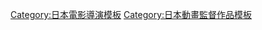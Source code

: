{{Navbox
|name = 山本裕介執導作品
|title = [[山本裕介]]執導作品
|listclass = hlist hlist-hyphen
|group1 = 電視動畫
|list1 = {{Navbox|child
|group1 = 2000年代
|list1 = 
* [[頑皮小白貂]]（2001年－2002年）
* [[Keroro軍曹 (動畫)|Keroro軍曹]]<sup>1</sup>（2004年－2006年）
* [[歡迎加入NHK！|歡迎加入N·H·K！]]（2006年）
* [[暗夜魔法使|暗夜魔法使 The ANIMATION]]（2007年）
|group2 = 2010年代
|list2 = 
* [[B型H系]]（2010年）
* [[創聖機械天使EVOL]]（2013年）
* [[前進吧！登山少女]]系列（2013年、2014年、2018年）
* [[Walkure Romanze 少女騎士物語]]（2013年）
* [[少年女僕]]（2016年）
* [[騎士&魔法]]（2017年）
|group3 = 2020年代
|list3 = 
* [[神推偶像登上武道館我就死而無憾]]（2020年）
}}
|group2 = OVA
|list2 = {{Navbox|child
|group1 = 一般
|list1 = 
* {{link-ja|櫻花大戰 新巴黎|サクラ大戦 ル・ヌーヴォー・巴里}}（2004年－2005年）
* [[前進吧！登山少女|前進吧！登山少女 回憶的贈禮]]（2017年）
|group2 = 18禁
|list2 = 
* {{link-ja|御先祖賛江|御先祖賛江}}<sub>2（1998年－1999年）
}}
|below=
1: 至第103話為止
}}
<noinclude>
{{DEFAULTSORT:Yamamoto Yūsuke}}
[[Category:日本電影導演模板]]
[[Category:日本動畫監督作品模板]]
</noinclude>